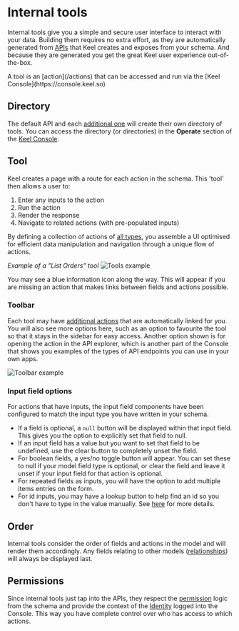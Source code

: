 
# Internal tools

Internal tools give you a simple and secure user interface to interact with your data. Building them requires no extra effort, as they are automatically generated from [APIs](/apis) that Keel creates and exposes from your schema. And because they are generated you get the great Keel user experience out-of-the-box.

<Callout type="info" emoji="⚒️">
  A tool is an [action](/actions) that can be accessed and run via the [Keel Console](https://console.keel.so)
</Callout>

## Directory

The default API and each [additional one](/tutorial#apis) will create their own directory of tools. You can access the directory (or directories) in the **Operate** section of the [Keel Console](https://console.keel.so).

## Tool
Keel creates a page with a route for each action in the schema. This 'tool' then allows a user to:
1. Enter any inputs to the action
2. Run the action
3. Render the response
4. Navigate to related actions (with pre-populated inputs)

By defining a collection of actions of [all types](/actions#action-types), you assemble a UI optimised for efficient data manipulation and navigation through a unique flow of actions.

_Example of a "List Orders" tool_
![Tools example](/tool-example.png)

You may see a blue information icon along the way. This will appear if you are missing an action that makes links between fields and actions possible.

### Toolbar
Each tool may have [additional actions](/internal-tools/linked-actions) that are automatically linked for you. You will also see more options here, such as an option to favourite the tool so that it stays in the sidebar for easy access. Another option shown is for opening the action in the API explorer, which is another part of the Console that shows you examples of the types of API endpoints you can use in your own apps.

![Toolbar example](/toolbar-example.png)

### Input field options
For actions that have inputs, the input field components have been configured to match the input type you have written in your schema. 
- If a field is optional, a `null` button will be displayed within that input field. This gives you the option to explicitly set that field to null.
- If an input field has a value but you want to set that field to be undefined, use the clear button to completely unset the field.
- For boolean fields, a yes/no toggle button will appear. You can set these to null if your model field type is optional, or clear the field and leave it unset if your input field for that action is optional.
- For repeated fields as inputs, you will have the option to add multiple items entries on the form.
- For id inputs, you may have a lookup button to help find an id so you don't have to type in the value manually. See [here](/internal-tools/lookups) for more details.

## Order
Internal tools consider the order of fields and actions in the model and will render them accordingly. Any fields relating to other models ([relationships](/models#one-to-one-relationships)) will always be displayed last.

## Permissions
Since internal tools just tap into the APIs, they respect the [permission](/permissions) logic from the schema and provide the context of the [Identity](/identity) logged into the Console. This way you have complete control over who has access to which actions.
